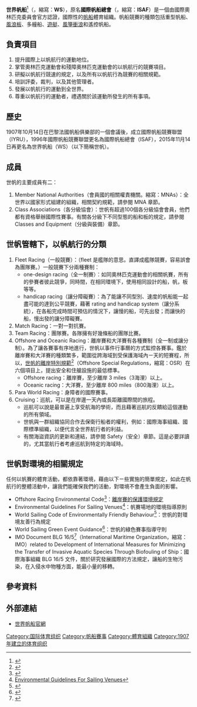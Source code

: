 {{noteTA
|1=zh-hans:国际帆船联合会; zh-tw:國際帆船總會;
}}
{{Infobox Organization
| name = 世界帆船
| original_name = {{lang|en|World Sailing}}
| image = World Sailing logo.svg
| size = 200px
| caption = 
| abbreviation = WS
| sport= [[帆船|帆船]]
| motto = Sailing a Lifetime Sport
| formation = 1907年10月14日
| headquarters = {{GBR}}[[南安普敦|南安普敦]]
| type = [[國際體育組織|國際體育組織]]
| affiliations = [[國際奧林匹克委員會|國際奧林匹克委員會]]<br>[[國際帕拉林匹克委員會|國際帕拉林匹克委員會]]
| regionalgames=
| otheraff2=[[International_Olympic_Committee|IOC]]
| otheraff3=[[Association_of_Summer_Olympic_International_Federations|ASOIF]]
| otheraff4=[[International_Maritime_Organisation|IMO]]
| otheraff5=[[International_Standards_Organisation|ISO]]
| otheraff6=[[World_Anti-Doping_Agency|WADA]]
| leader_title=主席
| leader_name = Göran PETERSSON
| membership = 144個會員協會
| website = {{URL|http://www.sailing.org/}}
}}
<!-- 注释出：[[File:國際帆船總會logo.png|200px]] -->
'''世界帆船'''<ref>{{Cite web |url=http://www.sailing.org/ |title=世界帆船官網 |accessdate=2011-06-07 |archive-date=2017-05-07 |archive-url=https://web.archive.org/web/20170507144314/http://www.sailing.org/ |dead-url=no }}</ref>（{{lang-en|'''W'''orld '''S'''ailing}}，縮寫：'''WS'''），原名'''國際帆船總會'''（{{lang-en|International Sailing Federation}}，縮寫：'''ISAF'''）是一個由國際奧林匹克委員會官方認證，國際性的[[帆船|帆船]]體育組織。帆船競賽的種類包括重型帆船、[[風浪板|風浪板]]、多艟船、[[遊艇|遊艇]]、[[風箏衝浪|風箏衝浪]]和遙控帆船。

==負責項目==
#提升國際上以帆航行的運動地位。
#掌管奧林匹克運動會和殘障奧林匹克運動會的以帆航行的競賽項目。
#研擬以帆航行競速的規定，以及所有以帆航行為競賽的相關規範。
#培訓評委，裁判，以及其他管理者。
#發展以帆航行的運動到全世界。
#尊重以帆航行的運動者，禮遇關於該運動所發生的所有事項。

==歷史==
1907年10月14日在巴黎法國帆船俱樂部的一個會議後，成立國際帆船競賽聯盟（IYRU），1996年國際帆船競賽聯盟更名為國際帆船總會（ISAF），2015年11月14日再更名為世界帆船（WS）（以下簡稱世帆）。

==成員==
世帆的主要成員有二：
#Member National Authorities（會員國的相關權責機關。縮寫：MNAs）：全世界以國家形式組建的組織，相關契約規範，請參閱 MNA 章節。
#Class Associations（各分級協會）：世帆有超過100個各分級協會會員，他們都有資格舉辦國際性賽事。有關各分級下不同型態的船和板的規定，請參閱 Classes and Equipment（分級與裝備）章節。

==世帆管轄下，以帆航行的分類==
#Fleet Racing（一般競賽）：（fleet 是艦隊的意思。直譯成艦隊競賽，容易誤會為團隊賽。）一般競賽下分兩種賽制：
#*one-design racing（全一制賽）：如同奧林匹克運動會的相關帆賽，所有的參賽者彼此競爭，同時間，在相同環境下，使用相同設計的船，帆，板等等。
#*handicap racing（讓分障礙賽）：為了能讓不同型別、速度的帆船能一起盡可能的達到公平競賽，藉著 rating and handicap system（讓分系統），在各船完成時間可預估的情況下，讓慢的船，可先出發；而讓快的船，慢出發的讓分障礙賽。
#Match Racing：一對一對抗賽。
#Team Racing：團隊賽。各隊擁有好幾條船的團隊比賽。
#Offshore and Oceanic Racing：離岸賽和大洋賽有各種賽制（全一制或讓分制）。為了讓各賽事有序地進行，世帆以事件行事曆的方式監控各賽事。鑑於離岸賽和大洋賽的種類繁多，範圍從跨海域到受保護海域內ㄧ天的短賽程，所以，[[世帆的離岸特別規範|世帆的離岸特別規範]]<ref>{{Cite web |url=https://www.sailing.org/tools/documents/OSR20202021-%5B25845%5D.pdf |title=World Sailing Offshore Special Regulations 2020-2021 |access-date=2020-03-05 |archive-date=2022-03-13 |archive-url=https://web.archive.org/web/20220313055401/https://www.sailing.org/tools/documents/OSR20202021-%5b25845%5d.pdf }}</ref>（Offshore Special Regulations，縮寫：OSR）在六個項目上，提出安全和住艙設施的最低標準。
#*Offshore racing：離岸賽，至少離岸 3 miles（3海浬）以上。
#*Oceanic racing：大洋賽，至少離岸 800 miles（800海浬）以上。
#Para World Racing：身障者的國際賽事。
#Cruising：巡航，可以是在岸邊一天內或長距離國際間的旅程。
#*巡航可以說是最普遍上享受航海的學術，而且藉著巡航的反饋給這個運動的所有領域。
#*世帆與一群組織協同合作去保衛行船者的權利，例如：國際海事組織、國際標準組織，以便代言全世界航行者的利益。
#*有關海盜資訊的更新和連結，請參閱 Safety（安全）章節。這是必要詳讀的，尤其當航行者考慮巡航到特定的海域時。

==世帆對環境的相關規定==
任何以帆賽的體育活動，都依靠著環境，藉由以下ㄧ些實施的簡單規定，如此在帆航行的整體活動中，讓我們能確保我們的活動，對環境不會產生負面的影響。
*Offshore Racing Environmental Code<ref>{{Cite web |url=https://www.sailing.org/tools/documents/EnvironmentalGuidelinesforOffshoreSailing-%5B9820%5D.pdf |title=Offshore Racing Environmental Code |access-date=2020-03-04 |archive-date=2020-04-14 |archive-url=https://web.archive.org/web/20200414141036/https://www.sailing.org/tools/documents/EnvironmentalGuidelinesforOffshoreSailing-%5B9820%5D.pdf }}</ref>：[[離岸賽的保護環境規定|離岸賽的保護環境規定]]
*Environmental Guidelines For Sailing Venues<ref>[https://www.sailing.org/tools/documents/ISAFEnvironmentalGuidelinesForSailingVenues-%5B9983%5D.pdf Environmental Guidelines For Sailing Venues]</ref>：帆賽場地的環境指導原則
*World Sailing Code of Environmentally Friendly Behaviour<ref>{{Cite web |url=https://www.sailing.org/tools/documents/ISAFCodeofEnvironmentalFriendlyBehaviour-%5B7289%5D.pdf |title=World Sailing Code of Environmentally Friendly Behaviour |access-date=2020-03-04 |archive-date=2022-03-23 |archive-url=https://web.archive.org/web/20220323181923/https://www.sailing.org/tools/documents/ISAFCodeofEnvironmentalFriendlyBehaviour-[7289].pdf }}</ref>：世帆的對環境友善行為規定
*World Sailing Green Event Guidance<ref>{{Cite web |url=https://www.sailing.org/tools/documents/ISAFGreenEventGuidance-%5B9984%5D.pdf |title=World Sailing Green Event Guidance |access-date=2020-03-04 |archive-date=2017-10-20 |archive-url=https://web.archive.org/web/20171020144429/http://www.sailing.org/tools/documents/ISAFGreenEventGuidance-%5B9984%5D.pdf }}</ref>：世帆的綠色賽事指導守則
*IMO Document BLG 16/5<ref>{{Cite web |url=https://www.sailing.org/images/content/awards/BLG_16_5.pdf |title=IMO Document BLG 16/5 |access-date=2020-03-04 |archive-date=2021-05-15 |archive-url=https://web.archive.org/web/20210515235110/https://sailing.org/images/content/awards/BLG_16_5.pdf }}</ref>（International Maritime Organization，縮寫：IMO）related to Development of International Measures for Minimizing the Transfer of Invasive Aquatic Species Through Biofouling of Ship：國際海事組織 BLG 16/5 文件，關於研究發展國際的方法規定，讓船的生物污染，在入侵水中物種方面，能最小量的移轉。

==參考資料==
{{Reflist}}

== 外部連結 ==
* [http://www.sailing.org/ 世界帆船官網]{{Wayback|url=http://www.sailing.org/ |date=20170507144314 }}

{{國際運動總會}}

[[Category:国际体育组织|Category:国际体育组织]]
[[Category:帆船賽事|Category:帆船賽事]]
[[Category:體育組織|Category:體育組織]]
[[Category:1907年建立的体育组织|Category:1907年建立的体育组织]]